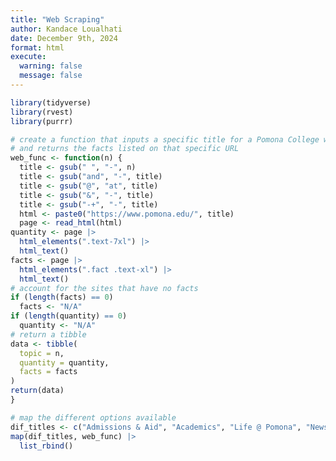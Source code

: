 ```yaml
---
title: "Web Scraping"
author: Kandace Loualhati
date: December 9th, 2024
format: html
execute:
  warning: false
  message: false
---
```


```r
library(tidyverse)
library(rvest)
library(purrr)
```

```r
# create a function that inputs a specific title for a Pomona College website 
# and returns the facts listed on that specific URL
web_func <- function(n) {
  title <- gsub(" ", "-", n)
  title <- gsub("and", "-", title)
  title <- gsub("@", "at", title)
  title <- gsub("&", "-", title)
  title <- gsub("-+", "-", title)
  html <- paste0("https://www.pomona.edu/", title)
  page <- read_html(html)
quantity <- page |>
  html_elements(".text-7xl") |>
  html_text()
facts <- page |>
  html_elements(".fact .text-xl") |>
  html_text()
# account for the sites that have no facts
if (length(facts) == 0)
  facts <- "N/A"
if (length(quantity) == 0)
  quantity <- "N/A"
# return a tibble
data <- tibble(
  topic = n,
  quantity = quantity,
  facts = facts
)
return(data)
}

# map the different options available
dif_titles <- c("Admissions & Aid", "Academics", "Life @ Pomona", "News & Events", "About", "Alumni & Families")
map(dif_titles, web_func) |>
  list_rbind()
```
